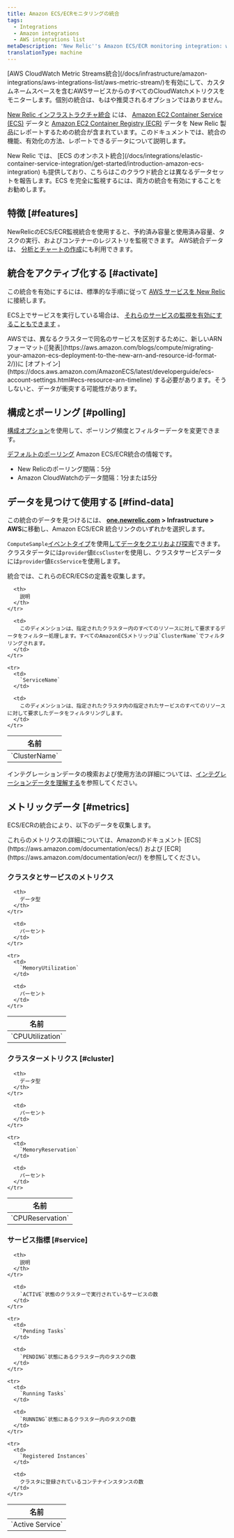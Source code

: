 ```yaml
---
title: Amazon ECS/ECRモニタリングの統合
tags:
  - Integrations
  - Amazon integrations
  - AWS integrations list
metaDescription: 'New Relic''s Amazon ECS/ECR monitoring integration: what data it reports, and how to enable it.'
translationType: machine
---
```


<Callout variant="important">
  [AWS CloudWatch Metric Streams統合](/docs/infrastructure/amazon-integrations/aws-integrations-list/aws-metric-stream/)を有効にして、カスタムネームスペースを含むAWSサービスからのすべてのCloudWatchメトリクスをモニターします。個別の統合は、もはや推奨されるオプションではありません。
</Callout>

[New Relic インフラストラクチャ統合](/docs/infrastructure/integrations-getting-started/getting-started/introduction-infrastructure-integrations) には、 [Amazon EC2 Container Service (ECS)](https://aws.amazon.com/documentation/ecs/) データと [Amazon EC2 Container Registry (ECR)](http://docs.aws.amazon.com/AmazonECR/latest/userguide/Registries.html) データを New Relic 製品にレポートするための統合が含まれています。このドキュメントでは、統合の機能、有効化の方法、レポートできるデータについて説明します。

<Callout variant="important">
  New Relic では、 [ECS のオンホスト統合](/docs/integrations/elastic-container-service-integration/get-started/introduction-amazon-ecs-integration) も提供しており、こちらはこのクラウド統合とは異なるデータセットを報告します。ECS を完全に監視するには、両方の統合を有効にすることをお勧めします。
</Callout>

## 特徴 [#features]

NewRelicのECS/ECR監視統合を使用すると、予約済み容量と使用済み容量、タスクの実行、およびコンテナーのレジストリを監視できます。 AWS統合データは、 [分析とチャートの作成](/docs/infrastructure/infrastructure-integrations/getting-started/connect-aws-integrations-infrastructure#insights)にも利用できます。

## 統合をアクティブ化する [#activate]

この統合を有効にするには、標準的な手順に従って [AWS サービスを New Relic](/docs/infrastructure/infrastructure-integrations/getting-started/connect-aws-integrations-infrastructure) に接続します。

ECS上でサービスを実行している場合は、 [それらのサービスの監視を有効にすることもできます](/docs/integrations/host-integrations/host-integrations-list/monitor-services-running-amazon-ecs) 。

<Callout variant="important">
  AWSでは、異なるクラスターで同名のサービスを区別するために、新しいARNフォーマット([発表](https://aws.amazon.com/blogs/compute/migrating-your-amazon-ecs-deployment-to-the-new-arn-and-resource-id-format-2/))に [オプトイン](https://docs.aws.amazon.com/AmazonECS/latest/developerguide/ecs-account-settings.html#ecs-resource-arn-timeline) する必要があります。そうしないと、データが衝突する可能性があります。
</Callout>

## 構成とポーリング [#polling]

[構成オプション](/docs/integrations/new-relic-integrations/getting-started/configure-polling-frequency-data-collection-cloud-integrations)を使用して、ポーリング頻度とフィルターデータを変更できます。

[デフォルトのポーリング](/docs/infrastructure/amazon-integrations/aws-integrations-list/aws-polling-intervals-infrastructure-integrations) Amazon ECS/ECR統合の情報です。

* New Relicのポーリング間隔：5分
* Amazon CloudWatchのデータ間隔：1分または5分

## データを見つけて使用する [#find-data]

この統合のデータを見つけるには、 **[one.newrelic.com](https://one.newrelic.com) > Infrastructure > AWS**に移動し、Amazon ECS/ECR 統合リンクのいずれかを選択します。

`ComputeSample`[イベントタイプ](/docs/data-apis/understand-data/new-relic-data-types/#event-data)を使用[してデータをクエリおよび探索](/docs/using-new-relic/data/understand-data/query-new-relic-data)できます。クラスタデータには`provider`値`EcsCluster`を使用し、クラスタサービスデータには`provider`値`EcsService`を使用します。

統合では、これらのECR/ECSの定義を収集します。

<table>
  <thead>
    <tr>
      <th style={{ width: "240px" }}>
        名前
      </th>

      <th>
        説明
      </th>
    </tr>
  </thead>

  <tbody>
    <tr>
      <td>
        `ClusterName`
      </td>

      <td>
        このディメンションは、指定されたクラスター内のすべてのリソースに対して要求するデータをフィルター処理します。すべてのAmazonECSメトリックは`ClusterName`でフィルタリングされます。
      </td>
    </tr>

    <tr>
      <td>
        `ServiceName`
      </td>

      <td>
        このディメンションは、指定されたクラスタ内の指定されたサービスのすべてのリソースに対して要求したデータをフィルタリングします。
      </td>
    </tr>
  </tbody>
</table>

インテグレーションデータの検索および使用方法の詳細については、[インテグレーションデータを理解する](/docs/infrastructure/integrations/find-use-infrastructure-integration-data)を参照してください。

## メトリックデータ [#metrics]

ECS/ECRの統合により、以下のデータを収集します。

<Callout variant="tip">
  これらのメトリクスの詳細については、Amazonのドキュメント [ECS](https://aws.amazon.com/documentation/ecs/) および [ECR](https://aws.amazon.com/documentation/ecr/) を参照してください。
</Callout>

### クラスタとサービスのメトリクス

<table>
  <thead>
    <tr>
      <th style={{ width: "285" }}>
        名前
      </th>

      <th>
        データ型
      </th>
    </tr>
  </thead>

  <tbody>
    <tr>
      <td>
        `CPUUtilization`
      </td>

      <td>
        パーセント
      </td>
    </tr>

    <tr>
      <td>
        `MemoryUtilization`
      </td>

      <td>
        パーセント
      </td>
    </tr>
  </tbody>
</table>

### クラスターメトリクス [#cluster]

<table>
  <thead>
    <tr>
      <th style={{ width: "285" }}>
        名前
      </th>

      <th>
        データ型
      </th>
    </tr>
  </thead>

  <tbody>
    <tr>
      <td>
        `CPUReservation`
      </td>

      <td>
        パーセント
      </td>
    </tr>

    <tr>
      <td>
        `MemoryReservation`
      </td>

      <td>
        パーセント
      </td>
    </tr>
  </tbody>
</table>

### サービス指標 [#service]

<table>
  <thead>
    <tr>
      <th style={{ width: "285" }}>
        名前
      </th>

      <th>
        説明
      </th>
    </tr>
  </thead>

  <tbody>
    <tr>
      <td>
        `Active Service`
      </td>

      <td>
        `ACTIVE`状態のクラスターで実行されているサービスの数
      </td>
    </tr>

    <tr>
      <td>
        `Pending Tasks`
      </td>

      <td>
        `PENDING`状態にあるクラスター内のタスクの数
      </td>
    </tr>

    <tr>
      <td>
        `Running Tasks`
      </td>

      <td>
        `RUNNING`状態にあるクラスター内のタスクの数
      </td>
    </tr>

    <tr>
      <td>
        `Registered Instances`
      </td>

      <td>
        クラスタに登録されているコンテナインスタンスの数
      </td>
    </tr>
  </tbody>
</table>